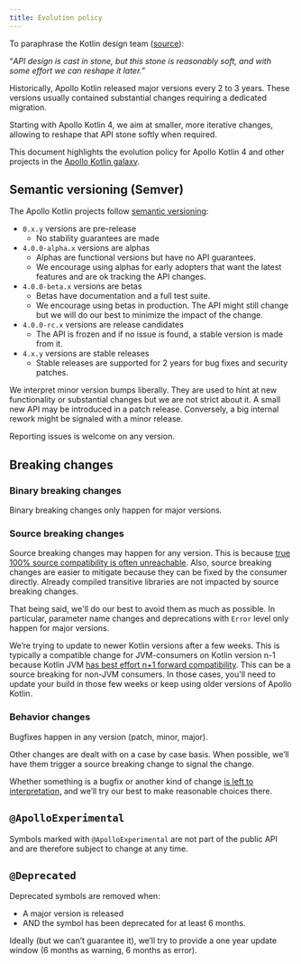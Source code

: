 ```yaml
---
title: Evolution policy
---
```



To paraphrase the Kotlin design team ([source](https://kotlinlang.org/docs/kotlin-evolution.html)):

“_API design is cast in stone, but this stone is reasonably soft, and with some effort we can reshape it later.”_

Historically, Apollo Kotlin released major versions every 2 to 3 years. These versions usually contained substantial changes requiring a dedicated migration.

Starting with Apollo Kotlin 4, we aim at smaller, more iterative changes, allowing to reshape that API stone softly when required.

This document highlights the evolution policy for Apollo Kotlin 4 and other projects in the [Apollo Kotlin galaxy](../advanced/galaxy).

## Semantic versioning (Semver)

The Apollo Kotlin projects follow [semantic versioning](https://semver.org/):

* `0.x.y` versions are pre-release
    * No stability guarantees are made
* `4.0.0-alpha.x` versions are alphas
    * Alphas are functional versions but have no API guarantees.
    * We encourage using alphas for early adopters that want the latest features and are ok tracking the API changes.
* `4.0.0-beta.x` versions are betas
    * Betas have documentation and a full test suite.
    * We encourage using betas in production. The API might still change but we will do our best to minimize the impact of the change.
* `4.0.0-rc.x` versions are release candidates
    * The API is frozen and if no issue is found, a stable version is made from it.
* `4.x.y` versions are stable releases
    * Stable releases are supported for 2 years for bug fixes and security patches.

We interpret minor version bumps liberally. They are used to hint at new functionality or substantial changes but we are not strict about it. A small new API may be introduced in a patch release. Conversely, a big internal rework might be signaled with a minor release.

Reporting issues is welcome on any version.

## Breaking changes

### Binary breaking changes

Binary breaking changes only happen for major versions.

### Source breaking changes

Source breaking changes may happen for any version. This is because [true 100% source compatibility is often unreachable](https://wiki.eclipse.org/Evolving_Java-based_APIs_3#A_Word_about_Source_Code_Incompatibilities). Also, source breaking changes are easier to mitigate because they can be fixed by the consumer directly. Already compiled transitive libraries are not impacted by source breaking changes.

That being said, we'll do our best to avoid them as much as possible. In particular, parameter name changes and deprecations with `Error` level only happen for major versions.

We’re trying to update to newer Kotlin versions after a few weeks. This is typically a compatible change for JVM-consumers on Kotlin version n-1 because Kotlin JVM [has best effort n+1 forward compatibility](https://kotlinlang.org/docs/kotlin-evolution.html#evolving-the-binary-format). This can be a source breaking for non-JVM consumers. In those cases, you'll need to update your build in those few weeks or keep using older versions of Apollo Kotlin.

### Behavior changes

Bugfixes happen in any version (patch, minor, major).

Other changes are dealt with on a case by case basis. When possible, we’ll have them trigger a source breaking change to signal the change.

Whether something is a bugfix or another kind of change [is left to interpretation,](https://xkcd.com/1172/) and we’ll try our best to make reasonable choices there.

## `@ApolloExperimental`

Symbols marked with `@ApolloExperimental` are not part of the public API and are therefore subject to change at any time.

## `@Deprecated`

Deprecated symbols are removed when:

* A major version is released
* AND the symbol has been deprecated for at least 6 months.

Ideally (but we can’t guarantee it), we’ll try to provide a one year update window (6 months as warning, 6 months as error).
